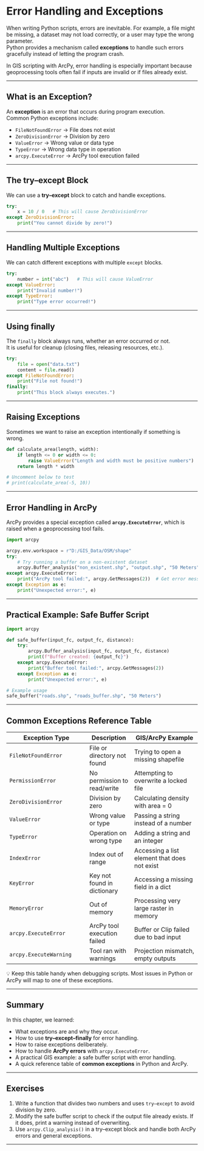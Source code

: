 # Error Handling and Exceptions

When writing Python scripts, errors are inevitable. For example, a file might be missing, a dataset may not load correctly, or a user may type the wrong parameter.  
Python provides a mechanism called **exceptions** to handle such errors gracefully instead of letting the program crash.

In GIS scripting with ArcPy, error handling is especially important because geoprocessing tools often fail if inputs are invalid or if files already exist.

---

## What is an Exception?

An **exception** is an error that occurs during program execution.  
Common Python exceptions include:

- `FileNotFoundError` → File does not exist  
- `ZeroDivisionError` → Division by zero  
- `ValueError` → Wrong value or data type  
- `TypeError` → Wrong data type in operation  
- `arcpy.ExecuteError` → ArcPy tool execution failed  

---

## The try–except Block

We can use a **try–except** block to catch and handle exceptions.

```python
try:
    x = 10 / 0   # This will cause ZeroDivisionError
except ZeroDivisionError:
    print("You cannot divide by zero!")
```

---

## Handling Multiple Exceptions

We can catch different exceptions with multiple `except` blocks.

```python
try:
    number = int("abc")   # This will cause ValueError
except ValueError:
    print("Invalid number!")
except TypeError:
    print("Type error occurred!")
```

---

## Using finally

The `finally` block always runs, whether an error occurred or not.  
It is useful for cleanup (closing files, releasing resources, etc.).

```python
try:
    file = open("data.txt")
    content = file.read()
except FileNotFoundError:
    print("File not found!")
finally:
    print("This block always executes.")
```

---

## Raising Exceptions

Sometimes we want to raise an exception intentionally if something is wrong.

```python
def calculate_area(length, width):
    if length <= 0 or width <= 0:
        raise ValueError("Length and width must be positive numbers")
    return length * width

# Uncomment below to test
# print(calculate_area(-5, 10))
```

---

## Error Handling in ArcPy

ArcPy provides a special exception called **`arcpy.ExecuteError`**, which is raised when a geoprocessing tool fails.

```python
import arcpy

arcpy.env.workspace = r"D:/GIS_Data/OSM/shape"
try:
    # Try running a buffer on a non-existent dataset
    arcpy.Buffer_analysis("non_existent.shp", "output.shp", "50 Meters")
except arcpy.ExecuteError:
    print("ArcPy tool failed:", arcpy.GetMessages(2))  # Get error messages
except Exception as e:
    print("Unexpected error:", e)
```

---

## Practical Example: Safe Buffer Script

```python
import arcpy

def safe_buffer(input_fc, output_fc, distance):
    try:
        arcpy.Buffer_analysis(input_fc, output_fc, distance)
        print(f"Buffer created: {output_fc}")
    except arcpy.ExecuteError:
        print("Buffer tool failed:", arcpy.GetMessages(2))
    except Exception as e:
        print("Unexpected error:", e)

# Example usage
safe_buffer("roads.shp", "roads_buffer.shp", "50 Meters")
```

---

## Common Exceptions Reference Table


| Exception Type        | Description | GIS/ArcPy Example |
|-----------------------|-------------|-------------------|
| `FileNotFoundError`   | File or directory not found | Trying to open a missing shapefile |
| `PermissionError`     | No permission to read/write | Attempting to overwrite a locked file |
| `ZeroDivisionError`   | Division by zero | Calculating density with area = 0 |
| `ValueError`          | Wrong value or type | Passing a string instead of a number |
| `TypeError`           | Operation on wrong type | Adding a string and an integer |
| `IndexError`          | Index out of range | Accessing a list element that does not exist |
| `KeyError`            | Key not found in dictionary | Accessing a missing field in a dict |
| `MemoryError`         | Out of memory | Processing very large raster in memory |
| `arcpy.ExecuteError`  | ArcPy tool execution failed | Buffer or Clip failed due to bad input |
| `arcpy.ExecuteWarning`| Tool ran with warnings | Projection mismatch, empty outputs |

💡 Keep this table handy when debugging scripts. Most issues in Python or ArcPy will map to one of these exceptions.

---

## Summary

In this chapter, we learned:  

- What exceptions are and why they occur.  
- How to use **try–except–finally** for error handling.  
- How to raise exceptions deliberately.  
- How to handle **ArcPy errors** with `arcpy.ExecuteError`.  
- A practical GIS example: a safe buffer script with error handling.  
- A quick reference table of **common exceptions** in Python and ArcPy.  

---

## Exercises

1. Write a function that divides two numbers and uses `try–except` to avoid division by zero.  
2. Modify the safe buffer script to check if the output file already exists. If it does, print a warning instead of overwriting.  
3. Use `arcpy.Clip_analysis()` in a try–except block and handle both ArcPy errors and general exceptions.  

---
